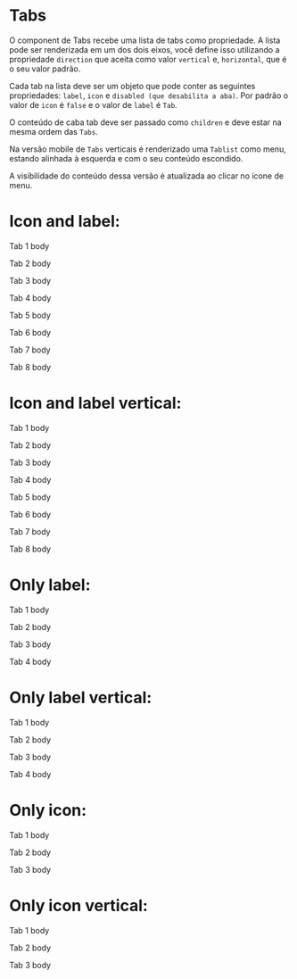 

<Meta title='Data Display/Tabs' component={Tabs} />

# Tabs

O component de Tabs recebe uma lista de tabs como propriedade. A lista pode ser renderizada em um dos dois eixos, você define isso utilizando a propriedade `direction`
que aceita como valor `vertical` e, `horizontal`, que é o seu valor padrão.

Cada tab na lista deve ser um objeto que pode conter as seguintes propriedades: `label`, `icon` e `disabled (que desabilita a aba)`.
Por padrão o valor de `icon` é `false` e o valor de `label` é `Tab`.

O conteúdo de caba tab deve ser passado como `children` e deve estar na mesma ordem das `Tabs`.

Na versão mobile de `Tabs` verticais é renderizado uma `Tablist` como menu, estando alinhada à esquerda e
com o seu conteúdo escondido.

A visibilidade do conteúdo dessa versão é atualizada ao clicar no ícone de menu.

# Icon and label:
<Canvas>
  <Story
    name='Icon and Label'
    parameters={{
      design: {
        type: 'figma',
        url: 'https://www.figma.com/file/O3bKxIcsj2rc1FNIRclJyT/Saturn-System?node-id=5040%3A0'
      }
    }}
  >
    <ThemeProvider>
      <Flex>
        <Tabs
          tabs={[
            { label: 'Tab 1', icon: 'alarm' },
            { icon: 'accessbility', label: 'Tab 2' },
            { label: 'Tab nome extenso', icon: 'lock'},
            { label: 'Tab 4', icon: 'lock' },
            { label: 'Tab 5', icon: 'lock' },
            { label: 'Tab 6', icon: 'lock' },
            { label: 'Tab 7', icon: 'lock' },
            { label: 'Tab 8', icon: 'lock' },
          ]}
        >
          <p> Tab 1 body </p>
          <p> Tab 2 body </p>
          <p> Tab 3 body </p>
          <p> Tab 4 body </p>
          <p> Tab 5 body </p>
          <p> Tab 6 body </p>
          <p> Tab 7 body </p>
          <p> Tab 8 body </p>
        </Tabs>
      </Flex>
    </ThemeProvider>
  </Story>
</Canvas>

# Icon and label vertical:
<Canvas>
  <Story
    name='Icon and Label vertical'
    parameters={{
      design: {
        type: 'figma',
        url: 'https://www.figma.com/file/O3bKxIcsj2rc1FNIRclJyT/Saturn-System?node-id=5042%3A29'
      }
    }}
  >
    <ThemeProvider>
      <Flex>
        <Tabs
          direction="vertical"
          tabs={[
            { label: 'Tab 1', icon: 'alarm' },
            { label: 'Tab 2', icon: 'accessbility' },
            { label: 'Tab 3', icon: 'lock'},
            { label: 'Tab 4', icon: 'menu' },
            { label: 'Tab 5', icon: 'lock' },
            { label: 'Tab 6', icon: 'lock' },
            { label: 'Tab 7', icon: 'lock' },
            { label: 'Tab 8', icon: 'lock' }
          ]}
        >
          <p> Tab 1 body </p>
          <p> Tab 2 body </p>
          <p> Tab 3 body </p>
          <p> Tab 4 body </p>
          <p> Tab 5 body </p>
          <p> Tab 6 body </p>
          <p> Tab 7 body </p>
          <p> Tab 8 body </p>
        </Tabs>
      </Flex>
    </ThemeProvider>
  </Story>
</Canvas>

# Only label:
<Canvas>
  <Story
    name='Only Label'
    parameters={{
      design: {
        type: 'figma',
        url: 'https://www.figma.com/file/O3bKxIcsj2rc1FNIRclJyT/Saturn-System?node-id=719%3A87'
      }
    }}
  >
    <ThemeProvider>
      <Flex>
        <Tabs tabs={[{ label: 'Tab 1' }, { label: 'Tab 2' }, { label: 'Tab 3', disabled: true }, { label: 'Tab 4', disabled: true }]}>
          <p> Tab 1 body </p>
          <p> Tab 2 body </p>
          <p> Tab 3 body </p>
          <p> Tab 4 body </p>
        </Tabs>
      </Flex>
    </ThemeProvider>
  </Story>
</Canvas>

# Only label vertical: 
<Canvas>
  <Story
    name='Only Label vertical'
    parameters={{
      design: {
        type: 'figma',
        url: 'https://www.figma.com/file/O3bKxIcsj2rc1FNIRclJyT/Saturn-System?node-id=793%3A36'
      }
    }}
  >
    <ThemeProvider>
      <Flex>
        <Tabs direction="vertical" tabs={[{ label: 'Tab 1' }, { label: 'Tab 2' }, { label: 'Tab 3', disabled: true }, { label: 'Tab 4', disabled: true }]}>
          <p> Tab 1 body </p>
          <p> Tab 2 body </p>
          <p> Tab 3 body </p>
          <p> Tab 4 body </p>
        </Tabs>
      </Flex>
    </ThemeProvider>
  </Story>
</Canvas>

# Only icon:
<Canvas>
  <Story
    name='Only Icon'
    parameters={{
      design: {
        type: 'figma',
        url: 'https://www.figma.com/file/O3bKxIcsj2rc1FNIRclJyT/Saturn-System?node-id=755%3A0'
      }
    }}
  >
    <ThemeProvider>
      <Flex>
        <Tabs tabs={[{ icon: 'menu' }, { icon: 'mail' }, { icon: 'person', disabled: true }]}>
          <p> Tab 1 body </p>
          <p> Tab 2 body </p>
          <p> Tab 3 body </p>
        </Tabs>
      </Flex>
    </ThemeProvider>
  </Story>
</Canvas>

# Only icon vertical:
<Canvas>
  <Story
    name='Only Icon vertical'
    parameters={{
      design: {
        type: 'figma',
        url: 'https://www.figma.com/file/O3bKxIcsj2rc1FNIRclJyT/Saturn-System?node-id=755%3A483'
      }
    }}
  >
    <ThemeProvider>
      <Flex>
        <Tabs
          direction="vertical"
          tabs={[{ icon: 'menu' }, { icon: 'mail' }, { icon: 'person', disabled: true }]}
        >
          <p> Tab 1 body </p>
          <p> Tab 2 body </p>
          <p> Tab 3 body </p>
        </Tabs>
      </Flex>
    </ThemeProvider>
  </Story>
</Canvas>

<ArgsTable of={Tabs} />
